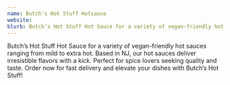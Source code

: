 ```yaml
---
name: Butch's Hot Stuff Hotsauce
website: 
blurb: Butch’s Hot Stuff Hot Sauce for a variety of vegan-friendly hot sauces ranging from mild to extra hot.
---
```


Butch’s Hot Stuff Hot Sauce for a variety of vegan-friendly hot sauces ranging from mild to extra hot. Based in NJ, our hot sauces deliver irresistible flavors with a kick. Perfect for spice lovers seeking quality and taste. Order now for fast delivery and elevate your dishes with Butch’s Hot Stuff!

